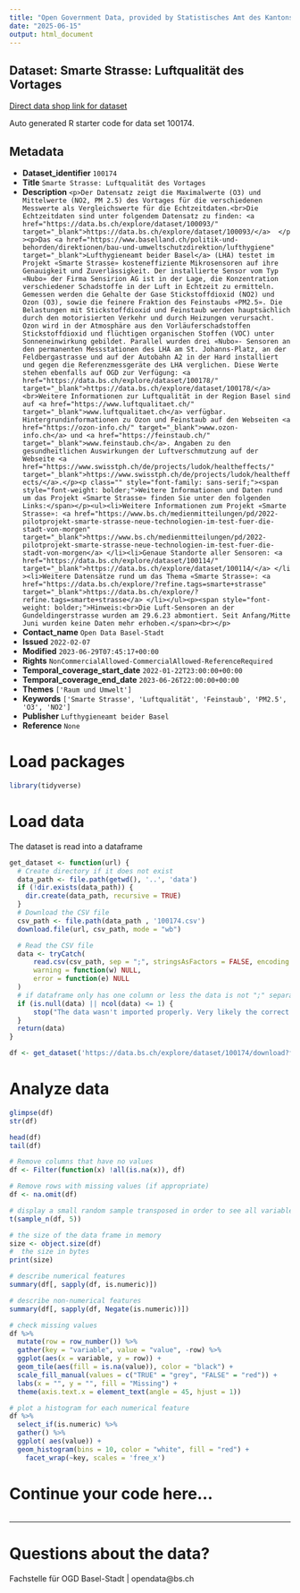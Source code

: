 ```yaml
---
title: "Open Government Data, provided by Statistisches Amt des Kantons Basel-Stadt - Fachstelle OGD"
date: "2025-06-15"
output: html_document
---
```


## Dataset: Smarte Strasse: Luftqualität des Vortages

[Direct data shop link for dataset](https://data.bs.ch/explore/dataset/100174)

Auto generated R starter code for data set 100174.

## Metadata

- **Dataset_identifier** `100174`
- **Title** `Smarte Strasse: Luftqualität des Vortages`
- **Description** `<p>Der Datensatz zeigt die Maximalwerte (O3) und Mittelwerte (NO2, PM 2.5) des Vortages für die verschiedenen Messwerte als Vergleichswerte für die Echtzeitdaten.<br>Die Echtzeitdaten sind unter folgendem Datensatz zu finden: <a href="https://data.bs.ch/explore/dataset/100093/" target="_blank">https://data.bs.ch/explore/dataset/100093/</a>  </p><p>Das <a href="https://www.baselland.ch/politik-und-behorden/direktionen/bau-und-umweltschutzdirektion/lufthygiene" target="_blank">Lufthygieneamt beider Basel</a> (LHA) testet im Projekt «Smarte Strasse» kosteneffiziente Mikrosensoren auf ihre Genauigkeit und Zuverlässigkeit. Der installierte Sensor vom Typ «Nubo» der Firma Sensirion AG ist in der Lage, die Konzentration verschiedener Schadstoffe in der Luft in Echtzeit zu ermitteln. Gemessen werden die Gehalte der Gase Stickstoffdioxid (NO2) und Ozon (O3), sowie die feinere Fraktion des Feinstaubs «PM2.5». Die Belastungen mit Stickstoffdioxid und Feinstaub werden hauptsächlich durch den motorisierten Verkehr und durch Heizungen verursacht. Ozon wird in der Atmosphäre aus den Vorläuferschadstoffen Stickstoffdioxid und flüchtigen organischen Stoffen (VOC) unter Sonneneinwirkung gebildet. Parallel wurden drei «Nubo»- Sensoren an den permanenten Messstationen des LHA am St. Johanns-Platz, an der Feldbergastrasse und auf der Autobahn A2 in der Hard installiert und gegen die Referenzmessgeräte des LHA verglichen. Diese Werte stehen ebenfalls auf OGD zur Verfügung: <a href="https://data.bs.ch/explore/dataset/100178/" target="_blank">https://data.bs.ch/explore/dataset/100178/</a><br>Weitere Informationen zur Luftqualität in der Region Basel sind auf <a href="https://www.luftqualitaet.ch/" target="_blank">www.luftqualitaet.ch</a> verfügbar. Hintergrundinformationen zu Ozon und Feinstaub auf den Webseiten <a href="https://ozon-info.ch/" target="_blank">www.ozon-info.ch</a> und <a href="https://feinstaub.ch/" target="_blank">www.feinstaub.ch</a>. Angaben zu den gesundheitlichen Auswirkungen der Luftverschmutzung auf der Webseite <a href="https://www.swisstph.ch/de/projects/ludok/healtheffects/" target="_blank">https://www.swisstph.ch/de/projects/ludok/healtheffects/</a>.</p><p class="" style="font-family: sans-serif;"><span style="font-weight: bolder;">Weitere Informationen und Daten rund um das Projekt «Smarte Strasse» finden Sie unter den folgenden Links:</span></p><ul><li>Weitere Informationen zum Projekt «Smarte Strasse»: <a href="https://www.bs.ch/medienmitteilungen/pd/2022-pilotprojekt-smarte-strasse-neue-technologien-im-test-fuer-die-stadt-von-morgen" target="_blank">https://www.bs.ch/medienmitteilungen/pd/2022-pilotprojekt-smarte-strasse-neue-technologien-im-test-fuer-die-stadt-von-morgen</a> </li><li>Genaue Standorte aller Sensoren: <a href="https://data.bs.ch/explore/dataset/100114/" target="_blank">https://data.bs.ch/explore/dataset/100114/</a> </li><li>Weitere Datensätze rund um das Thema «Smarte Strasse»: <a href="https://data.bs.ch/explore/?refine.tags=smarte+strasse" target="_blank">https://data.bs.ch/explore/?refine.tags=smarte+strasse</a> </li></ul><p><span style="font-weight: bolder;">Hinweis:<br>Die Luft-Sensoren an der Gundeldingerstrasse wurden am 29.6.23 abmontiert. Seit Anfang/Mitte Juni wurden keine Daten mehr erhoben.</span><br></p>`
- **Contact_name** `Open Data Basel-Stadt`
- **Issued** `2022-02-07`
- **Modified** `2023-06-29T07:45:17+00:00`
- **Rights** `NonCommercialAllowed-CommercialAllowed-ReferenceRequired`
- **Temporal_coverage_start_date** `2022-01-22T23:00:00+00:00`
- **Temporal_coverage_end_date** `2023-06-26T22:00:00+00:00`
- **Themes** `['Raum und Umwelt']`
- **Keywords** `['Smarte Strasse', 'Luftqualität', 'Feinstaub', 'PM2.5', 'O3', 'NO2']`
- **Publisher** `Lufthygieneamt beider Basel`
- **Reference** `None`


# Load packages

```r

library(tidyverse)
```

# Load data

The dataset is read into a dataframe

```r
get_dataset <- function(url) {
  # Create directory if it does not exist
  data_path <- file.path(getwd(), '..', 'data')
  if (!dir.exists(data_path)) {
    dir.create(data_path, recursive = TRUE)
  }
  # Download the CSV file
  csv_path <- file.path(data_path , '100174.csv')
  download.file(url, csv_path, mode = "wb")

  # Read the CSV file
  data <- tryCatch(
      read.csv(csv_path, sep = ";", stringsAsFactors = FALSE, encoding = "UTF-8"),
      warning = function(w) NULL,
      error = function(e) NULL
  )
  # if dataframe only has one column or less the data is not ";" separated
  if (is.null(data) || ncol(data) <= 1) {
      stop("The data wasn't imported properly. Very likely the correct separator couldn't be found.\nPlease check the dataset manually and adjust the code.")
  }
  return(data)
}
```

```r

df <- get_dataset('https://data.bs.ch/explore/dataset/100174/download?format=csv&timezone=Europe%2FZurich')

```

# Analyze data

```r

glimpse(df)
str(df)

head(df)
tail(df)

```

```r
# Remove columns that have no values
df <- Filter(function(x) !all(is.na(x)), df)

# Remove rows with missing values (if appropriate)
df <- na.omit(df)
```

```r
# display a small random sample transposed in order to see all variables
t(sample_n(df, 5))
```

```r
# the size of the data frame in memory
size <- object.size(df)
#  the size in bytes
print(size)
```

```r
# describe numerical features
summary(df[, sapply(df, is.numeric)])
```

```r
# describe non-numerical features
summary(df[, sapply(df, Negate(is.numeric))])
```

```r
# check missing values
df %>%
  mutate(row = row_number()) %>%
  gather(key = "variable", value = "value", -row) %>%
  ggplot(aes(x = variable, y = row)) +
  geom_tile(aes(fill = is.na(value)), color = "black") +
  scale_fill_manual(values = c("TRUE" = "grey", "FALSE" = "red")) +
  labs(x = "", y = "", fill = "Missing") +
  theme(axis.text.x = element_text(angle = 45, hjust = 1))
```

```r
# plot a histogram for each numerical feature
df %>%
  select_if(is.numeric) %>%
  gather() %>%
  ggplot( aes(value)) +
  geom_histogram(bins = 10, color = "white", fill = "red") +
    facet_wrap(~key, scales = 'free_x')
```

# Continue your code here...

```r

```
------------------------------------------------------------------------

# Questions about the data?

Fachstelle für OGD Basel-Stadt | opendata@bs.ch
